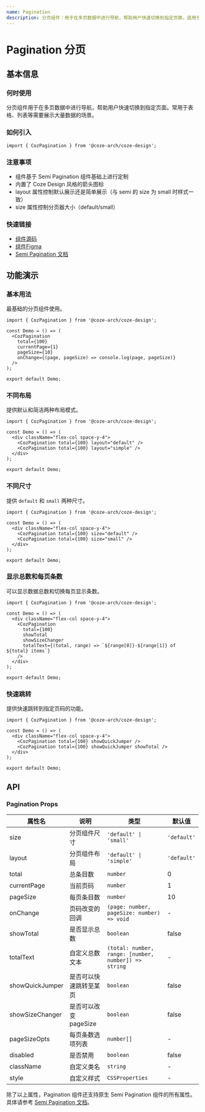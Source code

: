 ```yaml
---
name: Pagination
description: 分页组件：用于在多页数据中进行导航，帮助用户快速切换到指定页面，适用于表格、列表等展示大量数据的场景。
---
```


# Pagination 分页

## 基本信息

### 何时使用

分页组件用于在多页数据中进行导航，帮助用户快速切换到指定页面。常用于表格、列表等需要展示大量数据的场景。

### 如何引入

```tsx
import { CozPagination } from '@coze-arch/coze-design';
```

### 注意事项

- 组件基于 Semi Pagination 组件基础上进行定制
- 内置了 Coze Design 风格的箭头图标
- layout 属性控制默认展示还是简单展示（与 semi 的 size 为 small 时样式一致）
- size 属性控制分页器大小（default/small）

### 快速链接

- [组件源码](https://code.byted.org/obric/bot-studio-monorepo/tree/master/packages/components/coze-design/src/components/pagination)
- [组件Figma](https://www.figma.com/design/mbTx00rwR5YumfWuxAXAIH/CDS-2.0?node-id=17301-120066&m=dev)
- [Semi Pagination 文档](https://semi.design/zh-CN/navigation/pagination)

## 功能演示

### 基本用法

最基础的分页组件使用。

```tsx preview
import { CozPagination } from '@coze-arch/coze-design';

const Demo = () => (
  <CozPagination
    total={100}
    currentPage={1}
    pageSize={10}
    onChange={(page, pageSize) => console.log(page, pageSize)}
  />
);

export default Demo;
```

### 不同布局

提供默认和简洁两种布局模式。

```tsx preview
import { CozPagination } from '@coze-arch/coze-design';

const Demo = () => (
  <div className="flex-col space-y-4">
    <CozPagination total={100} layout="default" />
    <CozPagination total={100} layout="simple" />
  </div>
);

export default Demo;
```

### 不同尺寸

提供 `default` 和 `small` 两种尺寸。

```tsx preview
import { CozPagination } from '@coze-arch/coze-design';

const Demo = () => (
  <div className="flex-col space-y-4">
    <CozPagination total={100} size="default" />
    <CozPagination total={100} size="small" />
  </div>
);

export default Demo;
```

### 显示总数和每页条数

可以显示数据总数和切换每页显示条数。

```tsx preview
import { CozPagination } from '@coze-arch/coze-design';

const Demo = () => (
  <div className="flex-col space-y-4">
    <CozPagination
      total={100}
      showTotal
      showSizeChanger
      totalText={(total, range) => `${range[0]}-${range[1]} of ${total} items`}
    />
  </div>
);

export default Demo;
```

### 快速跳转

提供快速跳转到指定页码的功能。

```tsx preview
import { CozPagination } from '@coze-arch/coze-design';

const Demo = () => (
  <div className="flex-col space-y-4">
    <CozPagination total={100} showQuickJumper />
    <CozPagination total={100} showQuickJumper showTotal />
  </div>
);

export default Demo;
```

## API

### Pagination Props

| 属性名          | 说明                   | 类型                                                 | 默认值      |
| --------------- | ---------------------- | ---------------------------------------------------- | ----------- |
| size            | 分页组件尺寸           | `'default' \| 'small'`                               | `'default'` |
| layout          | 分页组件布局           | `'default' \| 'simple'`                              | `'default'` |
| total           | 总条目数               | `number`                                             | 0           |
| currentPage     | 当前页码               | `number`                                             | 1           |
| pageSize        | 每页条目数             | `number`                                             | 10          |
| onChange        | 页码改变的回调         | `(page: number, pageSize: number) => void`           | -           |
| showTotal       | 是否显示总数           | `boolean`                                            | false       |
| totalText       | 自定义总数文本         | `(total: number, range: [number, number]) => string` | -           |
| showQuickJumper | 是否可以快速跳转至某页 | `boolean`                                            | false       |
| showSizeChanger | 是否可以改变 pageSize  | `boolean`                                            | false       |
| pageSizeOpts    | 每页条数选项列表       | `number[]`                                           | -           |
| disabled        | 是否禁用               | `boolean`                                            | false       |
| className       | 自定义类名             | `string`                                             | -           |
| style           | 自定义样式             | `CSSProperties`                                      | -           |

除了以上属性，Pagination 组件还支持原生 Semi Pagination 组件的所有属性。 具体请参考 [Semi Pagination 文档](https://semi.design/zh-CN/navigation/pagination#API%20参考)。
